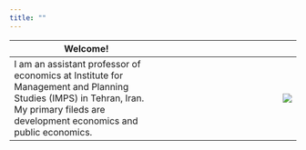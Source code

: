 ```yaml
---
title: ""
---
```


|     Welcome!          |                    |
|-----------------------|-------------------:|
|I am an assistant professor of economics at Institute for Management and Planning Studies (IMPS) in Tehran, Iran. My primary fileds are development economics and public economics. |![](DSC_0998.jpg) |
